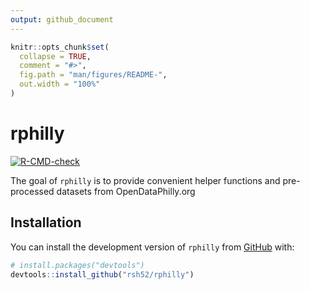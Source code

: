 ```yaml
---
output: github_document
---
```


<!-- README.md is generated from README.Rmd. Please edit that file -->

```r
knitr::opts_chunk$set(
  collapse = TRUE,
  comment = "#>",
  fig.path = "man/figures/README-",
  out.width = "100%"
)
```

# rphilly

<!-- badges: start -->
[![R-CMD-check](https://github.com/rsh52/rphilly/workflows/R-CMD-check/badge.svg)](https://github.com/rsh52/rphilly/actions)
<!-- badges: end -->

The goal of `rphilly` is to provide convenient helper functions and pre-processed datasets from OpenDataPhilly.org

## Installation

You can install the development version of `rphilly` from [GitHub](https://github.com/) with:

``` r
# install.packages("devtools")
devtools::install_github("rsh52/rphilly")
```
